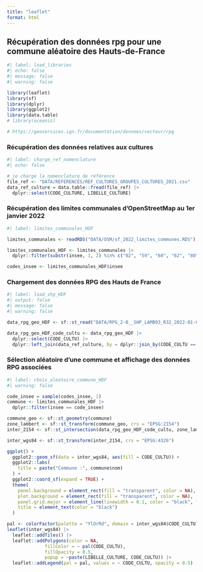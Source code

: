 ```yaml
---
title: "leaflet"
format: html
---
```


## Récupération des données rpg pour une commune aléatoire des Hauts-de-France

```r
#| label: load_libraries
#| echo: false
#| message: false
#| warning: false

library(leaflet)
library(sf)
library(dplyr)
library(ggplot2)
library(data.table)
# library(oceanis)

# https://geoservices.ign.fr/documentation/donnees/vecteur/rpg

```

### Récupération des données relatives aux cultures

```r
#| label: charge_ref_nomenclature
#| echo: false

# je charge la nomenclature de référence
file_ref <- "DATA/REFERENCES/REF_CULTURES_GROUPES_CULTURES_2021.csv"
data_ref_culture = data.table::fread(file_ref) |> 
  dplyr::select(CODE_CULTURE, LIBELLE_CULTURE)

```

### Récupération des limites communales d'OpenStreetMap au 1er janvier 2022 

```r
#| label: limites_communales_HDF

limites_communales <- readRDS("DATA/OSM/sf_2022_limites_communes.RDS")

limites_communales_HDF <- limites_communales |> 
  dplyr::filter(substr(insee, 1, 2) %in% c("02", "59", "60", "62", "80"))

codes_insee <- limites_communales_HDF$insee 

```

### Chargement des données RPG des Hauts de France

```r
#| label: load_shp_HDF
#| output: false
#| message: false
#| warning: false

data_rpg_geo_HDF <- sf::st_read("DATA/RPG_2-0__SHP_LAMB93_R32_2022-01-01/PARCELLES_GRAPHIQUES.shp")

data_rpg_geo_HDF_code_cultu <- data_rpg_geo_HDF |> 
  dplyr::select(CODE_CULTU) |> 
  dplyr::left_join(data_ref_culture, by = dplyr::join_by(CODE_CULTU == CODE_CULTURE))

```

### Sélection aléatoire d'une commune et affichage des données RPG associées

```r
#| label: choix_aleatoire_commune_HDF
#| warning: false

code_insee = sample(codes_insee, 1)
commune <- limites_communales_HDF |> 
  dplyr::filter(insee == code_insee)

commune_geo <- sf::st_geometry(commune)
zone_lambert <- sf::st_transform(commune_geo, crs = "EPSG:2154")
inter_2154 <- sf::st_intersection(data_rpg_geo_HDF_code_cultu, zone_lambert)

inter_wgs84 <- sf::st_transform(inter_2154, crs = "EPSG:4326")

ggplot() + 
  ggplot2::geom_sf(data = inter_wgs84, aes(fill = CODE_CULTU)) +
  ggplot2::labs(
    title = paste("Commune :", commune$nom)
  ) +
  ggplot2::coord_sf(expand = TRUE) +
  theme(
    panel.background = element_rect(fill = "transparent", color = NA),
    plot.background = element_rect(fill = "transparent", color = NA),
    panel.grid.major = element_line(linewidth = 0.1, color = "black", linetype = "dashed"),
    title = element_text(color = "black")
  )

pal <- colorFactor(palette = "YlOrRd", domain = inter_wgs84$CODE_CULTU)
leaflet(inter_wgs84) |> 
  leaflet::addTiles() |> 
  leaflet::addPolygons(color = NA, 
              fillColor = ~ pal(CODE_CULTU), 
              fillOpacity = 0.5,
              popup = ~paste(LIBELLE_CULTURE, CODE_CULTU)) |> 
  leaflet::addLegend(pal = pal, values = ~ CODE_CULTU, opacity = 0.5)

```

